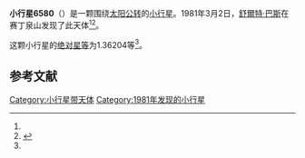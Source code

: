 {{Infobox planet
| bgcolour = #FFFFC0
| name = 6580 Philbland
| symbol = 
| image = 
| caption = 
| discovery = yes
| discovery_ref = 
| discoverer = [[舒爾特·巴斯|舒爾特·巴斯]]
| discovery_site = [[赛丁泉山|赛丁泉山]] 
| discovered = 1981年3月2日
| designations = yes
| mp_name = 
| named_after = 
| alt_names = 
| mp_category = [[主带小行星|主带小行星]]
| orbit_ref = <ref name="a">[http://ssd.jpl.nasa.gov/sbdb.cgi?sstr=6580 6580 Philbland] {{Wayback|url=http://ssd.jpl.nasa.gov/sbdb.cgi?sstr=6580 |date=20140901220441 }}，小行星數據庫瀏覽器（JPL Small-Body Database Browser）－[[美国国家航空航天局|美国国家航空航天局]]喷气推进实验室</ref>
| epoch = 2456400.5 (2013年4月18日更新)
| aphelion = {{convert|2.9492043|AU|km|3|abbr=on|lk=out}}
| perihelion = {{convert|2.3029269|AU|km|3|abbr=on}}
| semimajor = {{convert|2.6260656|AU|km|3|abbr=on}}
| eccentricity = 0.1230505
| period = 1554.378507 [[日|日]]<br />4.26[[儒略年|儒略年]]
| avg_speed = 
| inclination = 1.09044
| asc_node = 219.62826
| mean_anomaly = 
| arg_peri = 1.36204
| satellites = 
| physical_characteristics = yes
| dimensions = 
| mass = 
| density = 
| surface_grav = 
| escape_velocity = 
| sidereal_day = 
| axial_tilt = 
| pole_ecliptic_lat = 
| pole_ecliptic_lon = 
| albedo = 
| temperatures= 
| temp_name1 = 
| mean_temp_1 = 
| max_temp_1 = 
| temp_name2 = 
| max_temp_2 = 
| spectral_type = 
| abs_magnitude = 1.36204
}}

'''小行星6580'''（{{lang-en|6580 Philbland}}）是一颗围绕[[太阳|太阳]][[公转|公转]]的[[小行星|小行星]]。1981年3月2日，[[舒爾特·巴斯|舒爾特·巴斯]]在赛丁泉山发现了此天体<ref name="a" /><ref>{{cite news|title=小行星列表|url=http://cfa-www.harvard.edu/iau/lists/NumberedMPs.txt|accessdate=2013-07-08|newspaper=哈佛大学|archive-date=2008-05-17|archive-url=https://web.archive.org/web/20080517010638/http://cfa-www.harvard.edu/iau/lists/NumberedMPs.txt|dead-url=no}}</ref>。

这颗小行星的[[绝对星等|绝对星等]]为1.36204等<ref name="a" />。

==参考文献==
{{reflist}}
{{Minor Planet Number|[[小行星6579|小行星6579]]|[[小行星6581|小行星6581]]}}

{{小天体}}

[[Category:小行星带天体|Category:小行星带天体]]
[[Category:1981年发现的小行星|Category:1981年发现的小行星]]

{{asteroid-stub}}